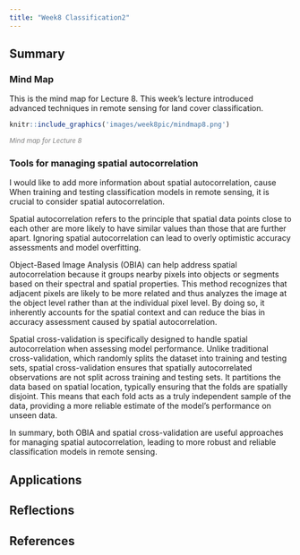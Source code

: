 ```yaml
---
title: "Week8 Classification2"
---
```

## Summary
### Mind Map

This is the mind map for Lecture 8. This week's lecture introduced advanced techniques in remote sensing for land cover classification.
```r
knitr::include_graphics('images/week8pic/mindmap8.png') 
```
::: {align="center" style="font-size: smaller; color: gray;"}
<em>Mind map for Lecture 8</em>
:::

### Tools for managing spatial autocorrelation
I would like to add more information about spatial autocorrelation, cause When training and testing classification models in remote sensing, it is crucial to consider spatial autocorrelation. 

Spatial autocorrelation refers to the principle that spatial data points close to each other are more likely to have similar values than those that are further apart. Ignoring spatial autocorrelation can lead to overly optimistic accuracy assessments and model overfitting.

Object-Based Image Analysis (OBIA) can help address spatial autocorrelation because it groups nearby pixels into objects or segments based on their spectral and spatial properties. This method recognizes that adjacent pixels are likely to be more related and thus analyzes the image at the object level rather than at the individual pixel level. By doing so, it inherently accounts for the spatial context and can reduce the bias in accuracy assessment caused by spatial autocorrelation.

Spatial cross-validation is specifically designed to handle spatial autocorrelation when assessing model performance. Unlike traditional cross-validation, which randomly splits the dataset into training and testing sets, spatial cross-validation ensures that spatially autocorrelated observations are not split across training and testing sets. It partitions the data based on spatial location, typically ensuring that the folds are spatially disjoint. This means that each fold acts as a truly independent sample of the data, providing a more reliable estimate of the model's performance on unseen data.

In summary, both OBIA and spatial cross-validation are useful approaches for managing spatial autocorrelation, leading to more robust and reliable classification models in remote sensing.

## Applications

## Reflections

## References
